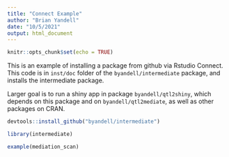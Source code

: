```yaml
---
title: "Connect Example"
author: "Brian Yandell"
date: "10/5/2021"
output: html_document
---
```


```r
knitr::opts_chunk$set(echo = TRUE)
```

This is an example of installing a package from github via Rstudio Connect.
This code is in `inst/doc` folder of the `byandell/intermediate` package, and installs the intermediate package.

Larger goal is to run a shiny app in package `byandell/qtl2shiny`, which depends on this package and on `byandell/qtl2mediate`, as well as other packages on CRAN.

```r
devtools::install_github("byandell/intermediate")
```

```r
library(intermediate)
```

```r
example(mediation_scan)
```



